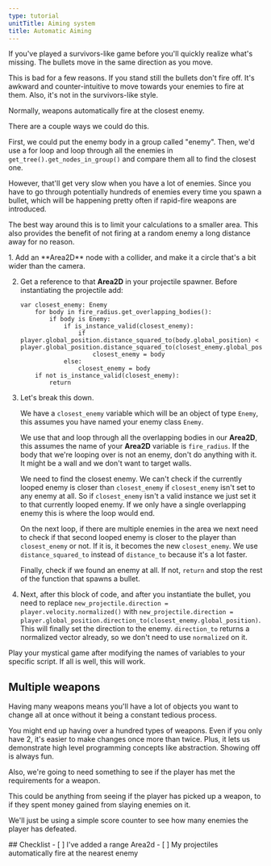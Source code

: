 ```yaml
---
type: tutorial
unitTitle: Aiming system
title: Automatic Aiming
---
```




If you've played a survivors-like game before you'll quickly realize what's missing. The bullets move in the same direction as you move.

This is bad for a few reasons. If you stand still the bullets don't fire off. It's awkward and counter-intuitive to move towards your enemies to fire at them. Also, it's not in the survivors-like style.

Normally, weapons automatically fire at the closest enemy.

There are a couple ways we could do this.

First, we could put the enemy body in a group called "enemy". Then, we'd use a for loop and loop through all the enemies in 		`get_tree().get_nodes_in_group()` and compare them all to find the closest one.

However, that'll get very slow when you have a lot of enemies. Since you have to go through potentially hundreds of enemies every time you spawn a bullet, which will be happening pretty often if rapid-fire weapons are introduced.

The best way around this is to limit your calculations to a smaller area. This also provides the benefit of not firing at a random enemy a long distance away for no reason.

<Steps>
1. Add an **Area2D** node with a collider, and make it a circle that's a bit wider than the camera.

2. Get a reference to that **Area2D** in your projectile spawner. Before instantiating the projectile add:

    ```gdscript
    var closest_enemy: Enemy
        for body in fire_radius.get_overlapping_bodies():
            if body is Enemy:
                if is_instance_valid(closest_enemy):
                    if player.global_position.distance_squared_to(body.global_position) < player.global_position.distance_squared_to(closest_enemy.global_position):
                        closest_enemy = body
                else:
                    closest_enemy = body
        if not is_instance_valid(closest_enemy):
            return
    ```

3. Let's break this down.

    We have a `closest_enemy` variable which will be an object of type `Enemy`, this assumes you have named your enemy class `Enemy`.

    We use that and loop through all the overlapping bodies in our **Area2D**, this assumes the name of your **Area2D** variable is `fire_radius`. If the body that we're looping over is not an enemy, don't do anything with it. It might be a wall and we don't want to target walls.

    We need to find the closest enemy. We can't check if the currently looped enemy is closer than `closest_enemy` if `closest_enemy` isn't set to any enemy at all. So if `closest_enemy` isn't a valid instance we just set it to that currently looped enemy. If we only have a single overlapping enemy this is where the loop would end.

    On the next loop, if there are multiple enemies in the area we next need to check if that second looped enemy is closer to the player than `closest_enemy` or not. If it is, it becomes the new `closest_enemy`. We use `distance_squared_to` instead of `distance_to` because it's a lot faster.

    Finally, check if we found an enemy at all. If not, `return` and stop the rest of the function that spawns a bullet.

4. Next, after this block of code, and after you instantiate the bullet, you need to replace `new_projectile.direction = player.velocity.normalized()` with `new_projectile.direction = player.global_position.direction_to(closest_enemy.global_position)`. This will finally set the direction to the enemy. `direction_to` returns a normalized vector already, so we don't need to use `normalized` on it.
</Steps>
Play your mystical game after modifying the names of variables to your specific script. If all is well, this will work.

## Multiple weapons

Having many weapons means you'll have a lot of objects you want to change all at once without it being a constant tedious process.

You might end up having over a hundred types of weapons. Even if you only have 2, it's easier to make changes once more than twice. Plus, it lets us demonstrate high level programming concepts like abstraction. Showing off is always fun.

Also, we're going to need something to see if the player has met the requirements for a weapon.

This could be anything from seeing if the player has picked up a weapon, to if they spent money gained from slaying enemies on it.

We'll just be using a simple score counter to see how many enemies the player has defeated.

<Box>
## Checklist
<Checklist>
- [ ] I've added a range Area2d
- [ ] My projectiles automatically fire at the nearest enemy
</Checklist>
</Box>